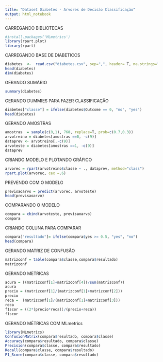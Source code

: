 ```yaml
---
title: "Dataset Diabetes - Arvores de Decisão Classificação"
output: html_notebook
---
```


CARREGANDO BIBLIOTECAS

```r
#install.packages('MLmetrics')
library(rpart.plot)
library(rpart)
```

CARREGANDO BASE DE DIABETICOS

```r
diabetes  <-  read.csv("diabetes.csv", sep=",", header= T, na.strings="", stringsAsFactors = T)
head(diabetes)
dim(diabetes)
```
GERANDO SUMÁRIO
```r
summary(diabetes)
```

GERANDO DUMMIES PARA FAZER CLASSIFICAÇÃO 
```r
diabetes["classe"] = ifelse(diabetes$Outcome == 0, "no", "yes")
head(diabetes)
```
GERANDO AMOSTRAS
```r
amostras  = sample(c(0,1), 768, replace=T, prob=c(0.7,0.3))
arvotreino = diabetes[amostras ==0, -c(9)]
dataprev <- arvotreino[,-c(9)]
arvoteste = diabetes[amostras ==1, -c(9)]
dataprev
```
CRIANDO MODELO E PLOTANDO GRÁFICO
```r
arvorec = rpart(arvotreino$classe ~ ., dataprev, method="class")
rpart.plot(arvorec, cex =.6)
```
PREVENDO COM O MODELO
```r

previsaoarvo = predict(arvorec, arvoteste)
head(previsaoarvo)
```
COMPARANDO O MODELO
```r
compara = cbind(arvoteste, previsaoarvo)
compara
```
CRIANDO COLUNA PARA COMPARAR
```r
compara["resultado"]= ifelse(compara$yes >= 0.5, "yes", "no")
head(compara)
```
GERANDO MATRIZ DE CONFUSÃO
```r
matrizconf = table(compara$classe,compara$resultado)
matrizconf
```

GERANDO METRICAS
```r
acura = ((matrizconf[1]+matrizconf[4])/sum(matrizconf))
acura
precio = (matrizconf[1]/(matrizconf[1]+matrizconf[2]))
precio
reca =  (matrizconf[1]/(matrizconf[1]+matrizconf[3]))
reca
f1scor = ((2*(precio*reca))/(precio+reca))
f1scor
```


GERANDO MÉTRICAS COM MLmetrics
```r
library(MLmetrics)
ConfusionMatrix(compara$resultado, compara$classe)
Accuracy(compara$resultado, compara$classe)
Precision(compara$classe, compara$resultado)
Recall(compara$classe, compara$resultado)
F1_Score(compara$classe, compara$resultado)

```












